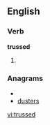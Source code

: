 ==English==

===Verb===
'''trussed'''

# {{past of|[[truss]]}}

===Anagrams===
* {{alphagram|dersstu}}
* [[dusters#English|dusters]]

[[vi:trussed]]